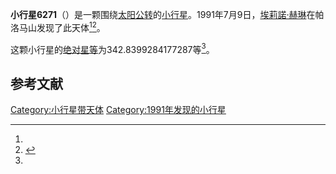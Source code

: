 {{Infobox planet
| bgcolour = #FFFFC0
| name = 6271 Farmer
| symbol = 
| image = 
| caption = 
| discovery = yes
| discovery_ref = 
| discoverer = [[埃莉諾·赫琳|埃莉諾·赫琳]]
| discovery_site = [[帕洛马山|帕洛马山]] 
| discovered = 1991年7月9日
| designations = yes
| mp_name = 
| named_after = 
| alt_names = 1991 NF/ 1993 DM2
| mp_category = [[主带内小行星|主带内小行星]]
| orbit_ref = <ref name="a">[http://ssd.jpl.nasa.gov/sbdb.cgi?sstr=6271 6271 Farmer] {{Wayback|url=http://ssd.jpl.nasa.gov/sbdb.cgi?sstr=6271 |date=20210717071244 }}，小行星數據庫瀏覽器（JPL Small-Body Database Browser）－[[美国国家航空航天局|美国国家航空航天局]]喷气推进实验室</ref>
| epoch = 2456400.5 (2013年4月18日更新)
| aphelion = {{convert|2.071777720587267|AU|km|3|abbr=on|lk=out}}
| perihelion = {{convert|1.864942374836052|AU|km|3|abbr=on}}
| semimajor = {{convert|1.968360047711659|AU|km|3|abbr=on}}
| eccentricity = 0.052540018
| period = 1008.684249 [[日|日]]<br />2.76[[儒略年|儒略年]]
| avg_speed = 
| inclination = 23.56308221528635
| asc_node = 285.858352027708
| mean_anomaly = 
| arg_peri = 342.8399284177287
| satellites = 
| physical_characteristics = yes
| dimensions = 
| mass = 
| density = 
| surface_grav = 
| escape_velocity = 
| sidereal_day = 
| axial_tilt = 
| pole_ecliptic_lat = 
| pole_ecliptic_lon = 
| albedo = 
| temperatures= 
| temp_name1 = 
| mean_temp_1 = 
| max_temp_1 = 
| temp_name2 = 
| max_temp_2 = 
| spectral_type = 
| abs_magnitude = 342.8399284177287
}}

'''小行星6271'''（{{lang-en|6271 Farmer}}）是一颗围绕[[太阳|太阳]][[公转|公转]]的[[小行星|小行星]]。1991年7月9日，[[埃莉諾·赫琳|埃莉諾·赫琳]]在帕洛马山发现了此天体<ref name="a" /><ref>{{cite news|title=小行星列表|url=http://cfa-www.harvard.edu/iau/lists/NumberedMPs.txt|accessdate=2013-07-08|newspaper=哈佛大学|archive-date=2008-05-17|archive-url=https://web.archive.org/web/20080517010638/http://cfa-www.harvard.edu/iau/lists/NumberedMPs.txt|dead-url=no}}</ref>。

这颗小行星的[[绝对星等|绝对星等]]为342.8399284177287等<ref name="a" />。

==参考文献==
{{reflist}}
{{Minor Planet Number|[[小行星6270|小行星6270]]|[[小行星6272|小行星6272]]}}

{{小天体}}

[[Category:小行星带天体|Category:小行星带天体]]
[[Category:1991年发现的小行星|Category:1991年发现的小行星]]

{{asteroid-stub}}